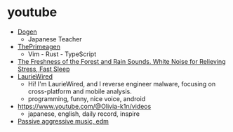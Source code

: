 # youtube

- [Dogen](https://www.youtube.com/@Dogen)
  - Japanese Teacher
- [ThePrimeagen](https://www.youtube.com/@ThePrimeagen)
  - Vim - Rust - TypeScript
- [ The Freshness of the Forest and Rain Sounds. White Noise for Relieving Stress, Fast Sleep ]( https://youtu.be/RPTYBLDqBt4 )
- [LaurieWired](https://www.youtube.com/@lauriewired)
  - Hi! I'm LaurieWired, and I reverse engineer malware, focusing on cross-platform and mobile analysis.
  - programming, funny, nice voice, android
- https://www.youtube.com/@Olivia-k1n/videos
  - japanese, english, daily record, inspire
- [Passive aggressive music, edm](https://www.youtube.com/@NightmareOwlMusic)
